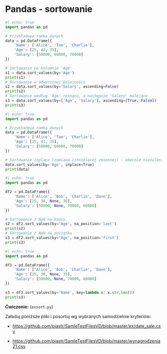# Pandas - sortowanie



```python
#| echo: true
import pandas as pd

# Przykładowa ramka danych
data = pd.DataFrame({
    'Name': ['Alice', 'Tom', 'Charlie'],
    'Age': [25, 42, 35],
    'Salary': [50000, 60000, 70000]
})

# Sortowanie po kolumnie 'Age'
s1 = data.sort_values(by='Age')
print(s1)
# Sortowanie w odworotnej kolejności
s2 = data.sort_values(by='Salary', ascending=False)
print(s2)
# Sortowanie według 'Age' rosnąco, a następnie 'Salary' malejąco
s3 = data.sort_values(by=['Age', 'Salary'], ascending=[True, False])
print(s3)

```

```python
#| echo: true
import pandas as pd

# Przykładowa ramka danych
data = pd.DataFrame({
    'Name': ['Alice', 'Tom', 'Charlie'],
    'Age': [25, 41, 35],
    'Salary': [50000, 60000, 70000]
})

# Sortowanie inplace (zamiana istniejącej zmiennej) - obecnie niezalecane
data.sort_values(by='Age', inplace=True)
print(data)
```

```python
#| echo: true
import pandas as pd

df2 = pd.DataFrame({
    'Name': ['Alice', 'Bob', 'Charlie', 'Dave'],
    'Age': [25, 30, None, 35],
    'Salary': [50000, None, 70000, 60000]
})

# Sortowanie z NaN na końcu
s2 = df2.sort_values(by='Age', na_position='last')
print(s2)
# Sortowanie z NaN na początku
s3 = df2.sort_values(by='Age', na_position='first')
print(s3)
```

```python
#| echo: true
import pandas as pd

df3 = pd.DataFrame({
    'Name': ['Alice', 'Bob', 'Charlie', 'Dave'],
    'Age': [25, 30, None, 35],
    'Salary': [50000, None, 70000, 60000]
})

s3 = df3.sort_values(by='Name', key=lambda x: x.str.len())
print(s3)
```

**Ćwiczenie:** (`exsort.py`)

Załaduj poniższe pliki i posortuj wg wybranych samodzielnie kryteriów:

* <https://github.com/pjastr/SamleTestFilesVD/blob/master/ex/date_sale.csv>

* <https://github.com/pjastr/SamleTestFilesVD/blob/master/wynagrodzenia21.csv>

